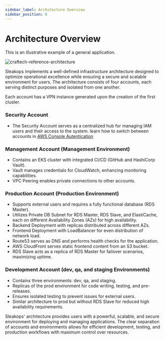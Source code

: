 ```yaml
---
sidebar_label: Architecture Overview
sidebar_position: 0
---
```



# Architecture Overview

This is an illustrative example of a general application.

<Zoom>
  <img
    src="/img/provider/aws/craftech-reference-architecture.png"
    alt="craftech-reference-architecture"
  />
</Zoom>

Sleakops implements a well-defined infrastructure architecture designed to optimize operational excellence while ensuring a secure and scalable environment for users. The architecture consists of four accounts, each serving distinct purposes and isolated from one another.

Each account has a VPN instance generated upon the creation of the first cluster.

### Security Account

- The Security Account serves as a centralized hub for managing IAM users and their access to the system.
learn how to switch between accounts in [AWS Console Autentication](/user/aws_console_authentication)

### Management Account (Management Environment)

- Contains an EKS cluster with integrated CI/CD (GitHub and HashiCorp Vault).
- Vault manages credentials for CloudWatch, enhancing monitoring capabilities.
- VPC Peering enables private connections to other accounts.

### Production Account (Production Environment)

- Supports external users and requires a fully functional database (RDS Master).
- Utilizes Private DB Subnet for RDS Master, RDS Slave, and ElastiCache, each on different Availability Zones (AZs) for high availability.
- Backend Deployment with replicas distributed across different AZs.
- Frontend Deployment with LoadBalancer for even distribution of network load.
- Route53 serves as DNS and performs health checks for the application.
- AWS CloudFront serves static frontend content from an S3 bucket.
- RDS Slave acts as a replica of RDS Master for failover scenarios, maximizing uptime.

### Development Account (dev, qa, and staging Environments)

- Contains three environments: dev, qa, and staging.
- Replicas of the prod environment for code writing, testing, and pre-releases.
- Ensures isolated testing to prevent issues for external users.
- Similar architecture to prod but without RDS Slave for reduced high availability requirements.

Sleakops' architecture provides users with a powerful, scalable, and secure environment for deploying and managing applications. The clear separation of accounts and environments allows for efficient development, testing, and production workflows with maximum control over resources.
